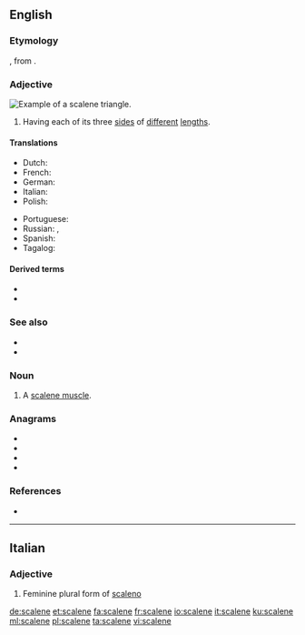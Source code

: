 {{also|scalène}}
==English==

===Etymology===
{{bor|en|LL.|scalēnus}}, from {{der|en|grc|σκᾰληνός||uneven, unequal, scalene}}.

===Adjective===
[[Image:Triangle.Scalene.svg|thumb|right|Example of a scalene triangle.]]
{{en-adj}}

# {{lb|en|geometry|of a triangle}} Having each of its three [[side]]s of [[different]] [[length]]s.

====Translations====
{{trans-top|sides of different lengths}}
* Dutch: {{t|nl|ongelijkzijdig}}
* French: {{t+|fr|scalène}}
* German: {{t|de|ungleichseitig}}
* Italian: {{t+|it|scaleno}}
* Polish: {{t|pl|różnoboczny|m}}
{{trans-mid}}
* Portuguese: {{t|pt|escaleno|m}}
* Russian: {{t+|ru|неравносторо́нний|m}}, {{t+|ru|разносторо́нний|m}}
* Spanish: {{t|es|escaleno}}
* Tagalog: {{t|tl|tagibang}}
{{trans-bottom}}

====Derived terms====
* {{l|en|scalene muscle}}
* {{l|en|scalenectomy}}

===See also===
* {{l|en|equilateral}}
* {{l|en|isosceles}}

===Noun===
{{en-noun}}

# A [[scalene muscle]].

===Anagrams===
* {{l|en|cleanse}}
* {{l|en|elances}}
* {{l|en|enlaces}}
* {{l|en|enscale}}

===References===
* {{R:OED Online|title=scalene|code=171758|part of speech=adj. and n|date=April 2016}}

----

==Italian==

===Adjective===
{{head|it|adjective form}}

# Feminine plural form of [[scaleno]]

[[de:scalene]]
[[et:scalene]]
[[fa:scalene]]
[[fr:scalene]]
[[io:scalene]]
[[it:scalene]]
[[ku:scalene]]
[[ml:scalene]]
[[pl:scalene]]
[[ta:scalene]]
[[vi:scalene]]